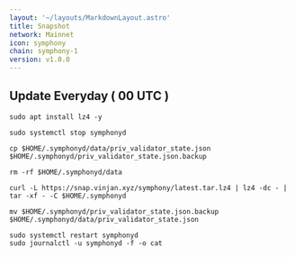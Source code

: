 ```yaml
---
layout: '~/layouts/MarkdownLayout.astro'
title: Snapshot
network: Mainnet
icon: symphony
chain: symphony-1
version: v1.0.0
---
```

Update Everyday ( 00 UTC )
---
```
sudo apt install lz4 -y
````
```
sudo systemctl stop symphonyd
```
```
cp $HOME/.symphonyd/data/priv_validator_state.json $HOME/.symphonyd/priv_validator_state.json.backup
```
```
rm -rf $HOME/.symphonyd/data
```
```
curl -L https://snap.vinjan.xyz/symphony/latest.tar.lz4 | lz4 -dc - | tar -xf - -C $HOME/.symphonyd
```
```
mv $HOME/.symphonyd/priv_validator_state.json.backup $HOME/.symphonyd/data/priv_validator_state.json
```
```
sudo systemctl restart symphonyd
sudo journalctl -u symphonyd -f -o cat
```
